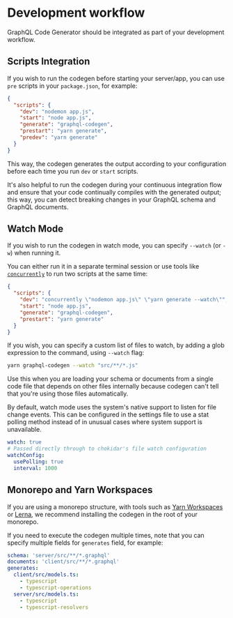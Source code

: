# Development workflow

GraphQL Code Generator should be integrated as part of your development workflow.

## Scripts Integration

If you wish to run the codegen before starting your server/app, you can use `pre` scripts in your `package.json`, for example:

```json
{
  "scripts": {
    "dev": "nodemon app.js",
    "start": "node app.js",
    "generate": "graphql-codegen",
    "prestart": "yarn generate",
    "predev": "yarn generate"
  }
}
```

This way, the codegen generates the output according to your configuration before each time you run `dev` or `start` scripts.

It's also helpful to run the codegen during your continuous integration flow and ensure that your code continually compiles with the generated output; this way, you can detect breaking changes in your GraphQL schema and GraphQL documents.

## Watch Mode

If you wish to run the codegen in watch mode, you can specify `--watch` (or `-w`) when running it.

You can either run it in a separate terminal session or use tools like [`concurrently`](https://npmjs.com/package/concurrently) to run two scripts at the same time:

```json
{
  "scripts": {
    "dev": "concurrently \"nodemon app.js\" \"yarn generate --watch\"",
    "start": "node app.js",
    "generate": "graphql-codegen",
    "prestart": "yarn generate"
  }
}
```

If you wish, you can specify a custom list of files to watch, by adding a glob expression to the command, using `--watch` flag:

```sh
yarn graphql-codegen --watch "src/**/*.js"
```

Use this when you are loading your schema or documents from a single code file that depends on other files internally because codegen can't tell that you're using those files automatically.

By default, watch mode uses the system's native support to listen for file change events. This can be configured in the settings file to use a stat polling method instead of in unusual cases where system support is unavailable.

```yaml
watch: true
# Passed directly through to chokidar's file watch configuration
watchConfig:
  usePolling: true
  interval: 1000
```

## Monorepo and Yarn Workspaces

If you are using a monorepo structure, with tools such as [Yarn Workspaces](https://yarnpkg.com/lang/en/docs/workspaces) or [Lerna](https://github.com/lerna/lerna), we recommend installing the codegen in the root of your monorepo.

If you need to execute the codegen multiple times, note that you can specify multiple fields for `generates` field, for example:

```yaml
schema: 'server/src/**/*.graphql'
documents: 'client/src/**/*.graphql'
generates:
  client/src/models.ts:
    - typescript
    - typescript-operations
  server/src/models.ts:
    - typescript
    - typescript-resolvers
```
